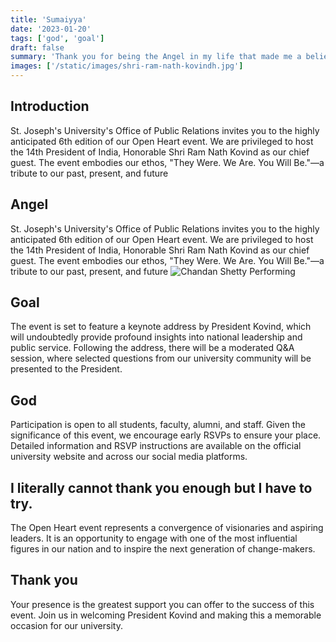 ```yaml
---
title: 'Sumaiyya'
date: '2023-01-20'
tags: ['god', 'goal']
draft: false
summary: 'Thank you for being the Angel in my life that made me a believer.'
images: ['/static/images/shri-ram-nath-kovindh.jpg']
---
```


## Introduction

St. Joseph's University's Office of Public Relations invites you to the highly anticipated 6th edition of our Open Heart event. We are privileged to host the 14th President of India, Honorable Shri Ram Nath Kovind as our chief guest. The event embodies our ethos, "They Were. We Are. You Will Be."—a tribute to our past, present, and future

## Angel

St. Joseph's University's Office of Public Relations invites you to the highly anticipated 6th edition of our Open Heart event. We are privileged to host the 14th President of India, Honorable Shri Ram Nath Kovind as our chief guest. The event embodies our ethos, "They Were. We Are. You Will Be."—a tribute to our past, present, and future
![Chandan Shetty Performing](/static/images/shri-ram-nath-kovindh.jpg)

## Goal

The event is set to feature a keynote address by President Kovind, which will undoubtedly provide profound insights into national leadership and public service. Following the address, there will be a moderated Q&A session, where selected questions from our university community will be presented to the President.

## God

Participation is open to all students, faculty, alumni, and staff. Given the significance of this event, we encourage early RSVPs to ensure your place. Detailed information and RSVP instructions are available on the official university website and across our social media platforms.

## I literally cannot thank you enough but I have to try.

The Open Heart event represents a convergence of visionaries and aspiring leaders. It is an opportunity to engage with one of the most influential figures in our nation and to inspire the next generation of change-makers.

## Thank you

Your presence is the greatest support you can offer to the success of this event. Join us in welcoming President Kovind and making this a memorable occasion for our university.
